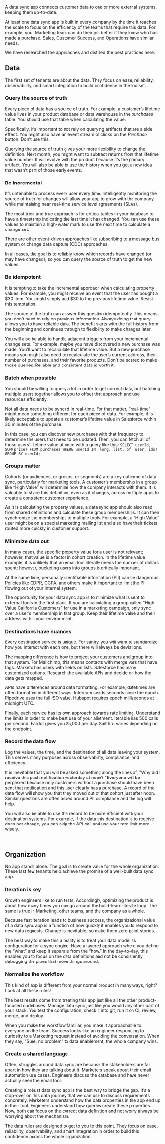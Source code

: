 A data sync app connects customer data to one or more external systems, keeping them up-to-date.

At least one data sync app is built in every company by the time it reaches the scale to focus on the efficiency of the teams that require this data. For example, your Marketing team can do their job better if they know who has made a purchase. Sales, Customer Success, and Operations have similar needs.

We have researched the approaches and distilled the best practices here.

<TableOfContents />

## Data

The first set of tenants are about the data. They focus on ease, reliability, observability, and smart integration to build confidence in the toolset.

### Query the source of truth

Every piece of data has a source of truth. For example, a customer’s lifetime value lives in your product database or data warehouse in the _purchases_ table. You should use that table when calculating the value.

Specifically, it’s important to not rely on querying artifacts that are a side effect. You might also have an event stream of clicks on the _Purchase_ button. Don’t use this.

Querying the source of truth gives your more flexibility to change the definition. Next month, you might want to subtract returns from that lifetime value number. It will evolve with the product because it’s the primary artifact. You will also be able to use the history when you get a new idea that wasn’t part of those early events.

### Be incremental

It’s untenable to process every user every time. Intelligently monitoring the source of truth for changes will allow your app to grow with the company while maintaining near real-time service level agreements (SLAs).

The most tried and true approach is for critical tables in your database to have a timestamp indicating the last time it has changed. You can use these values to maintain a high-water mark to use the next time to calculate a change set.

There are other event-driven approaches like subscribing to a message bus system or change data capture (CDC) approaches.

In all cases, the goal is to reliably know which records have changed (or may have changed), so you can query the source of truth to get the new values.

### Be idempotent

It is tempting to take the incremental approach when calculating property values. For example, you might receive an event that the user has bought a $30 item. You could simply add $30 to the previous lifetime value. Resist this temptation.

The source of the truth can answer this question idempotently. This means you don’t need to rely on previous information. Always doing that query allows you to have reliable data. The benefit starts with the full history from the beginning and continues through to flexibility to make changes later.

You will also be able to handle adjacent triggers from your incremental change sets. For example, maybe you have discovered a new purchase was made. You’ll want to recalculate that lifetime value. But a new purchase means you might also need to recalculate the user’s current address, their number of purchases, and their favorite products. Don’t be scared to make those queries. Reliable and consistent data is worth it.

### Batch when possible

You should be willing to query a lot in order to get correct data, but batching multiple users together allows you to offset that approach and use resources efficiently.

Not all data needs to be synced in real-time. For that matter, “real-time” might mean something different for each piece of data. For example, it is likely acceptable to update a customer’s lifetime value in Salesforce within 30 minutes of the purchase.

In this case, you can discover new purchases with that frequency to determine the users that need to be updated. Then, you can fetch all of those users’ lifetime value at once with a query like this: `SELECT userId, SUM(price) FROM purchases WHERE userId IN (long, list, of, user, ids) GROUP BY userId;`

### Groups matter

Cohorts (or audiences, or groups, or segments) are a key outcome of data sync, particularly for marketing tools. A customer’s membership in a group like “High Value” will determine how the company interacts with them. It is valuable to share this definition, even as it changes, across multiple apps to create a consistent customer experience.

As it is calculating the property values, a data sync app should also read from shared definitions and calculate these group memberships. It can then synchronize the memberships to multiple tools. For example, a “High Value” user might be on a special marketing mailing list and also have their tickets routed more quickly in customer support.

### Minimize data out

In many cases, the specific property value for a user is not relevant; however, that value is a factor in cohort creation. In the lifetime value example, it is unlikely that an email tool literally needs the number of dollars spent; however, bucketing users into groups is critically important.

At the same time, personally identifiable information (PII) can be dangerous. Policies like GDPR, CCPA, and others make it important to limit the PII flowing out of your internal system.

The opportunity for your data sync app is to minimize what is sent to external tools in the first place. If you are calculating a group called “High Value California Customers” for use in a marketing campaign, only sync over a user’s membership in that group. Keep their lifetime value and their address within your environment.

### Destinations have nuances

Every destination service is unique. For sanity, you will want to standardize how you interact with each one, but there will always be deviations.

The mapping difference is how to project your customers and group into that system. For Mailchimp, this means contacts with merge vars that have tags. Marketo has users with fields on lists. Salesforce has many customized options. Research the available APIs and decide on how the data gets mapped.

APIs have differences around data formatting. For example, datetimes are often formatted in different ways. Intercom sends seconds since the epoch. Pipedrive uses the full ISO value. Hubspot requires epoch milliseconds at midnight UTC.

Finally, each service has its own approach towards rate limiting. Understand the limits in order to make best use of your allotment. Iterable has 500 calls per second. Pardot gives you 25,000 per day. Sailthru varies depending on the endpoint.

### Record the data flow

Log the values, the time, and the destination of all data leaving your system. This serves many purposes across observability, compliance, and efficiency.

It is inevitable that you will be asked something along the lines of, "Why did I receive this push notification yesterday at noon?
"Everyone will be perplexed because only customers without a purchase should have been sent that notification and this user clearly has a purchase. A record of the data flow will show you that they moved out of that cohort just after noon. Similar questions are often asked around PII compliance and the log will help.

You will also be able to use the record to be more efficient with your destination systems. For example, if the data this destination is to receive does not change, you can skip the API call and use your rate limit more wisely.

<br />

## Organization

No app stands alone. The goal is to create value for the whole organization. These last few tenants help achieve the promise of a well-built data sync app.

### Iteration is key

Growth engineers like to run tests. Accordingly, optimizing the product is about how many times you can go around the build-learn-iterate loop. The same is true in Marketing, other teams, and the company as a whole.

Because fast iteration leads to business success, the organizational value of a data sync app is a function of how quickly it enables you to respond to new data requests. Change is inevitable, so make them zero point stories.

The best way to make this a reality is to treat your data model as configuration for a sync engine. Have a layered approach where you define the “what” and keep it separate from the “how.” In the day-to-day, this enables you to focus on the data definitions and not be consistently debugging the pipes that move things around.

### Normalize the workflow

This kind of app is different from your normal product in many ways, right? Look at all these rules!

The best results come from treating this app just like all the other product-focused codebases. Manage data sync just like you would any other part of your stack. You test the configuration, check it into git, run it on CI, review, merge, and deploy.

When you make the workflow familiar, you make it approachable to everyone on the team. Success looks like an engineer responding to curiosity to a Marketing request instead of avoiding the conversation. When they say, “Sure, no problem” to data enablement, the whole company wins.

### Create a shared language

Often, struggles around data sync are because the stakeholders are far apart in how they are talking about it. Marketers speak about their email automation use cases. Engineers discuss the database and have never actually seen the email tool.

Creating a robust data sync app is the best way to bridge the gap. It’s a stop-over on this data journey that we can use to discuss requirements concretely. Marketers understand how the data properties in the app end up in their tool. Engineers understand how queries create these properties. Now, both can focus on the correct data definition and not worry always be worrying about the mechanism.

The data rules are designed to get to you to this point. They focus on ease, reliability, observability, and smart integration in order to build this confidence across the whole organization.
